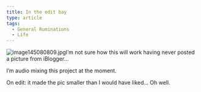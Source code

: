 ```yaml
---
title: In the edit bay
type: article
tags:
  - General Ruminations
  - Life
---
```


![image145080809.jpg](http://tjdraper.com/images/uploads/image145080809.jpg "image145080809.jpg")I’m not sure how this will work having never posted a picture from iBlogger…

  

  

I’m audio mixing this project at the moment.

  

  

On edit: it made the pic smaller than I would have liked… Oh well.
